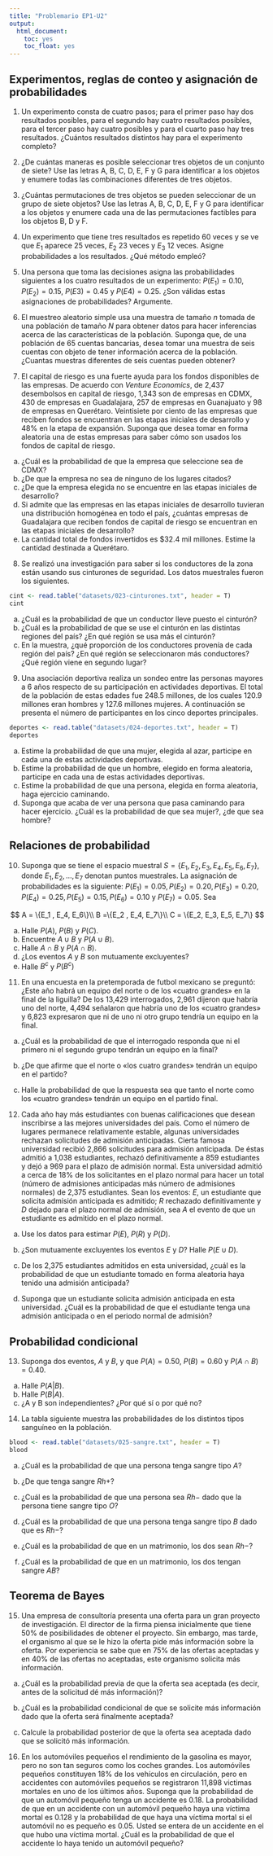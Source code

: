 ```yaml
---
title: "Problemario EP1-U2"
output:
  html_document:
    toc: yes
    toc_float: yes
---
```


## Experimentos, reglas de conteo y asignación de probabilidades

1. Un experimento consta de cuatro pasos; para el primer paso hay dos resultados posibles, para el segundo hay cuatro resultados posibles, para el tercer paso hay cuatro posibles y para el cuarto paso hay tres resultados. ¿Cuántos resultados distintos hay para el experimento completo?

2. ¿De cuántas maneras es posible seleccionar tres objetos de un conjunto de siete? Use las letras A, B, C, D, E, F y G para identificar a los objetos y enumere todas las combinaciones diferentes de tres objetos.

3. ¿Cuántas permutaciones de tres objetos se pueden seleccionar de un grupo de siete objetos? Use las letras A, B, C, D, E, F y G para identificar a los objetos y enumere cada una de las permutaciones factibles para los objetos B, D y F.

4. Un experimento que tiene tres resultados es repetido 60 veces y se ve que $E_1$  aparece 25 veces, $E_2$ 23 veces y $E_3$ 12 veces. Asigne probabilidades a los resultados. ¿Qué método empleó?

5. Una persona que toma las decisiones asigna las probabilidades siguientes a los cuatro resultados
de un experimento: $P(E_1)= 0.10$, $P(E_2)= 0.15$, $P(E3) = 0.45$ y $P(E4)= 0.25$. ¿Son válidas estas asignaciones de probabilidades? Argumente.

6. El muestreo aleatorio simple usa una muestra de tamaño $n$ tomada de una población de tamaño $N$ para obtener datos para hacer inferencias acerca de las características de la población. Suponga que, de una población de 65 cuentas bancarias, desea tomar una muestra de seis cuentas con objeto de tener información acerca de la población. ¿Cuantas muestras diferentes de seis cuentas pueden obtener?

7. El capital de riesgo es una fuerte ayuda para los fondos disponibles de las empresas. De acuerdo con _Venture Economics_, de 2,437 desembolsos en capital de riesgo, 1,343 son de empresas en CDMX, 430 de empresas en Guadalajara, 257 de empresas en Guanajuato y 98 de empresas en Querétaro. Veintisiete por ciento de las empresas que reciben fondos se encuentran en las etapas iniciales de desarrollo y 48% en la etapa de expansión. Suponga que desea tomar en forma aleatoria una de estas empresas para saber cómo son usados los fondos de capital de riesgo.

a. ¿Cuál es la probabilidad de que la empresa que seleccione sea de CDMX?
b. ¿De que la empresa no sea de ninguno de los lugares citados?
c. ¿De que la empresa elegida no se encuentre en las etapas iniciales de desarrollo?
d. Si admite que las empresas en las etapas iniciales de desarrollo tuvieran una distribución homogénea en todo el país, ¿cuántas empresas de Guadalajara que reciben fondos de capital de riesgo se encuentran en las etapas iniciales de desarrollo?
e. La cantidad total de fondos invertidos es $32.4 mil millones. Estime la cantidad destinada a Querétaro.

8. Se realizó una investigación para saber si los conductores de la zona están usando sus cinturones de seguridad. Los datos muestrales fueron los siguientes.

```r
cint <- read.table("datasets/023-cinturones.txt", header = T)
cint
```

a. ¿Cuál es la probabilidad de que un conductor lleve puesto el cinturón?
b. ¿Cuál es la probabilidad de que se use el cinturón en las distintas regiones del país? ¿En qué región se usa más el cinturón?
d. En la muestra, ¿qué proporción de los conductores provenía de cada región del país? ¿En qué región se seleccionaron más conductores? ¿Qué región viene en segundo lugar?

9. Una asociación deportiva realiza un sondeo entre las personas mayores a 6 años respecto de su participación en actividades deportivas. El total de la población de estas edades fue 248.5 millones, de los cuales 120.9 millones eran hombres y
127.6 millones mujeres. A continuación se presenta el número de participantes en los cinco deportes principales.

```r
deportes <- read.table("datasets/024-deportes.txt", header = T)
deportes
```

a. Estime la probabilidad de que una mujer, elegida al azar, participe en cada una de estas actividades deportivas.
b. Estime la probabilidad de que un hombre, elegido en forma aleatoria, participe en cada una de estas actividades deportivas.
c. Estime la probabilidad de que una persona, elegida en forma aleatoria, haga ejercicio caminando.
d. Suponga que acaba de ver una persona que pasa caminando para hacer ejercicio. ¿Cuál es la probabilidad de que sea mujer?, ¿de que sea hombre?

## Relaciones de probabilidad

10. Suponga que se tiene el espacio muestral $S= \{E_1, E_2, E_3, E_4, E_5, E_6, E_7\}$, donde $E_1, E_2, ..., E_7$ denotan puntos muestrales. La asignación de probabilidades es la siguiente: $P(E_1) =0.05, P(E_2)=0.20, P(E_3) = 0.20, P(E_4) = 0.25, P(E_5)= 0.15, P(E_6) = 0.10$ y $P(E_7) = 0.05$. Sea

$$
A = \{E_1 , E_4, E_6\}\\
B =\{E_2 , E_4, E_7\}\\
C = \{E_2, E_3, E_5, E_7\}
$$

a. Halle $P(A)$, $P(B)$ y $P(C)$.
b. Encuentre $A \cup B$ y $P(A \cup B)$.
c. Halle $A \cap B$ y $P(A \cap B)$.
d. ¿Los eventos $A$ y $B$ son mutuamente excluyentes?
e. Halle $B^c$ y $P(B^c)$

11. En una encuesta en la pretemporada de futbol mexicano se preguntó: ¿Este año habrá un equipo del norte o de los «cuatro grandes» en la final de la liguilla? De los 13,429 interrogados, 2,961 dijeron que habría uno del norte, 4,494 señalaron que habría uno de los «cuatro grandes» y 6,823 expresaron que ni de uno ni otro grupo tendría un equipo en la final.

a. ¿Cuál es la probabilidad de que el interrogado responda que ni el primero ni el segundo grupo tendrán un equipo en la final?

b. ¿De que afirme que el norte o «los cuatro grandes» tendrán un equipo en el partido?
c. Halle la probabilidad de que la respuesta sea que tanto el norte como los «cuatro grandes» tendrán un equipo en el partido final.

12. Cada año hay más estudiantes con buenas calificaciones que desean inscribirse a las mejores universidades del país. Como el número de lugares permanece relativamente estable, algunas universidades rechazan solicitudes de admisión anticipadas. Cierta famosa universidad recibió 2,866 solicitudes para admisión anticipada. De éstas admitió a 1,038 estudiantes, rechazó definitivamente a 859 estudiantes y dejó a 969 para el plazo de admisión normal. Esta universidad admitió a cerca de 18% de los solicitantes en el plazo normal para hacer un total (número de admisiones anticipadas más número de admisiones normales) de 2,375 estudiantes. Sean los eventos: $E$, un estudiante que solicita admisión anticipada es admitido; $R$ rechazado definitivamente y $D$ dejado para el plazo normal de admisión, sea $A$ el evento de que un estudiante es admitido en el plazo normal.

a. Use los datos para estimar $P(E)$, $P(R)$ y $P(D)$.

b. ¿Son mutuamente excluyentes los eventos $E$ y $D$? Halle $P(E \cup D)$.

c. De los 2,375 estudiantes admitidos en esta universidad, ¿cuál es la probabilidad de que un estudiante tomado en forma aleatoria haya tenido una admisión anticipada?

d. Suponga que un estudiante solicita admisión anticipada en esta universidad. ¿Cuál es la probabilidad de que el estudiante tenga una admisión anticipada o en el periodo normal de admisión?

## Probabilidad condicional

13. Suponga dos eventos, $A$ y $B$, y que $P(A)= 0.50$, $P(B) = 0.60$ y $P(A \cap B) = 0.40$.
a. Halle $P(A | B)$.
b. Halle $P(B | A)$.
c. ¿A y B son independientes? ¿Por qué sí o por qué no?

14. La tabla siguiente muestra las probabilidades de los distintos tipos sanguíneo en la población.

```r
blood <- read.table("datasets/025-sangre.txt", header = T)
blood
```

a. ¿Cuál es la probabilidad de que una persona tenga sangre tipo $A$?

b. ¿De que tenga sangre $Rh+$?

c. ¿Cuál es la probabilidad de que una persona sea $Rh-$ dado que la persona tiene sangre tipo $O$?

d. ¿Cuál es la probabilidad de que una persona tenga sangre tipo $B$ dado que es $Rh-$?

e. ¿Cuál es la probabilidad de que en un matrimonio, los dos sean $Rh-$?

f. ¿Cuál es la probabilidad de que en un matrimonio, los dos tengan sangre $AB$?

## Teorema de Bayes

15. Una empresa de consultoría presenta una oferta para un gran proyecto de investigación. El director de la firma piensa inicialmente que tiene 50% de posibilidades de obtener el proyecto. Sin embargo, mas tarde, el organismo al que se le hizo la oferta pide más información sobre la oferta. Por experiencia se sabe que en 75% de las ofertas aceptadas y en 40% de las ofertas no aceptadas, este organismo solicita más información.

a. ¿Cuál es la probabilidad previa de que la oferta sea aceptada (es decir, antes de la solicitud dé más información)?

b. ¿Cuál es la probabilidad condicional de que se solicite más información dado que la oferta será finalmente aceptada?

c. Calcule la probabilidad posterior de que la oferta sea aceptada dado que se solicitó más información.

16. En los automóviles pequeños el rendimiento de la gasolina es mayor, pero no son tan seguros como los coches grandes. Los automóviles pequeños constituyen 18% de los vehículos en circulación, pero en accidentes con automóviles pequeños se registraron 11,898 victimas mortales en uno de los últimos años. Suponga que la probabilidad de que un automóvil pequeño tenga un accidente es 0.18. La probabilidad de que en un accidente con un automóvil pequeño haya una víctima mortal es 0.128 y la probabilidad de que haya una víctima mortal si el automóvil no es pequeño es 0.05. Usted se entera de un accidente en el que hubo una víctima mortal. ¿Cuál es la probabilidad de que el accidente lo haya tenido un automóvil pequeño?




